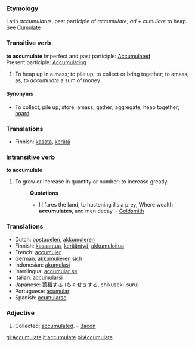 ===Etymology===
Latin ''accumulatus'', past participle of ''accumulare''; ''ad'' + ''cumulare'' to heap. See [[Cumulate]]
===Transitive verb===
'''to accumulate'''
Imperfect and past participle: [[Accumulated]] <br>
Present participle:  [[Accumulating]]
#To heap up in a mass; to pile up; to collect or bring together; to amass; as, to ''accumulate'' a sum of money.
====Synonyms====
*To collect; pile up; store; amass; gather; aggregate; heap together; [[hoard]].
===Translations===
*Finnish: [[kasata]], [[kerätä]]

===Intransitive verb===
'''to accumulate'''
#To grow or increase in quantity or number; to increase greatly.
#:'''Quotations'''
#:*Ill fares the land, to hastening ills a prey, Where wealth '''accumulates''', and men decay. - [[Goldsmith]]

===Translations===
*Dutch: [[opstapelen]], [[akkumuleren]]
*Finnish: [[kasaantua]], [[kerääntyä]], [[akkumuloitua]]
*French: [[accumuler]]
*German: [[akkumulieren sich]]
*Indonesian: [[akumulasi]]
*Interlingua: [[accumular se]]
*Italian: [[accumularsi]]
*Japanese: [[蓄積する]] (ちくせきする, chikuseki-suru)
*Portuguese: [[acumular]]
*Spanish: [[acumularse]]

===Adjective===
#Collected; [[accumulated]]. - [[Bacon]]

[[gl:Accumulate]]
[[it:accumulate]]
[[pl:Accumulate]]